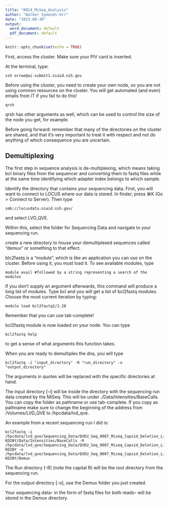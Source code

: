 ```yaml
---
title: "0014_MiSeq_Analysis"
author: "Walker Symonds-Orr"
date: "2023-08-30"
output:
  word_document: default
  pdf_document: default
---
```


```r
knitr::opts_chunk$set(echo = TRUE)
```

First, access the cluster. Make sure your PIV card is inserted.

At the terminal, type:

```{}
ssh orrwe@ai-submit1.niaid.nih.gov
```

Before using the cluster, you need to create your own node, so you are not using common resources on the cluster. You will get automated (and even) emails from IT if you fail to do this!

```{}
qrsh
```
qrsh has other arguments as well, which can be used to control the size of the node you get, for example.

Before going forward: remember that many of the directories on the cluster are shared, and that it's very important to treat it with respect and not do anything of which consequence you are uncertain.

## Demultiplexing

The first step in sequence analysis is de-multiplexing, which means taking bcl binary files from the sequencer and converting them to fastq files while at the same time identifying which adapter index belongs to which sample.

Identify the directory that contains your sequencing data. First, you will want to connect to LOCUS where our data is stored. In finder, press ⌘K (Go > Connect to Server). Then type

```{}
smb://locusdata.niaid.nih.gov/
```

and select LVD_QVE.

Within this, select the folder for Sequencing Data and navigate to your sequencing run.

create a new directory to house your demultiplexed sequences called "demux" or something to that effect.

blc2fastq is a "module", which is like an application you can use on the cluster. Before using it, you must load it. To see available modules, type
```{}
module avail #followed by a string representing a search of the modules
```
If you don't supply an argument afterwards, this command will produce a long list of modules. Type bcl and you will get a list of bcl2fastq modules. Choose the most current iteration by typing:

```{}
module load bcl2fastq2/2.20
```
Remember that you can use tab-complete!

bcl2fastq module is now loaded on your node. You can type

```{}
bcl2fastq help
```
to get a sense of what arguments this function takes.

When you are ready to demultiplex the dna, you will type

```{}
bcl2fastq -i "input_directory" -R "run_directory" -o "output_directory"
```
The arguments in quotes will be replaced with the specific directories at hand.

The input directory [-i] will be inside the directory with the sequencing run data created by the MiSeq. This will be under ./Data/Intensities/BaseCalls. You can copy the folder as pathname or use tab-complete. If you copy as pathname make sure to change the beginning of the address from /Volumes/LVD_QVE to /hpcdata/lvd_qve.

An example from a recent sequencing run I did is:
```{}
bcl2fastq -i /hpcdata/lvd_qve/Sequencing_Data/QVEU_Seq_0087_Miseq_Capsid_Deletion_Library_EV71_WalkerOrr/QVEU_Seq0087_WO_WB_04_Capsiddel_Replicationdel_DIMPLE/230820_M02211_0114_000000000-KD2BY/Data/Intensities/BaseCalls -R /hpcdata/lvd_qve/Sequencing_Data/QVEU_Seq_0087_Miseq_Capsid_Deletion_Library_EV71_WalkerOrr/QVEU_Seq0087_WO_WB_04_Capsiddel_Replicationdel_DIMPLE/230820_M02211_0114_000000000-KD2BY -o /hpcdata/lvd_qve/Sequencing_Data/QVEU_Seq_0087_Miseq_Capsid_Deletion_Library_EV71_WalkerOrr/QVEU_Seq0087_WO_WB_04_Capsiddel_Replicationdel_DIMPLE/230820_M02211_0114_000000000-KD2BY/Demux
```

The Run directory [-R] (note the capital R) will be the root directory from the sequencing run.

For the output directory [-o], use the Demux folder you just created.

Your sequencing data-- in the form of fastq files for both reads-- will be stored in the Demux directory.